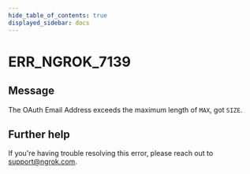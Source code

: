 ```yaml
---
hide_table_of_contents: true
displayed_sidebar: docs
---
```



# ERR_NGROK_7139

## Message

The OAuth Email Address exceeds the maximum length of `MAX`, got `SIZE`.

<ErrorDetails error="err_ngrok_7139" />

## Further help

If you're having trouble resolving this error, please reach out to [support@ngrok.com](mailto:support@ngrok.com?subject=Help%20with%20ERR_NGROK_7139).
